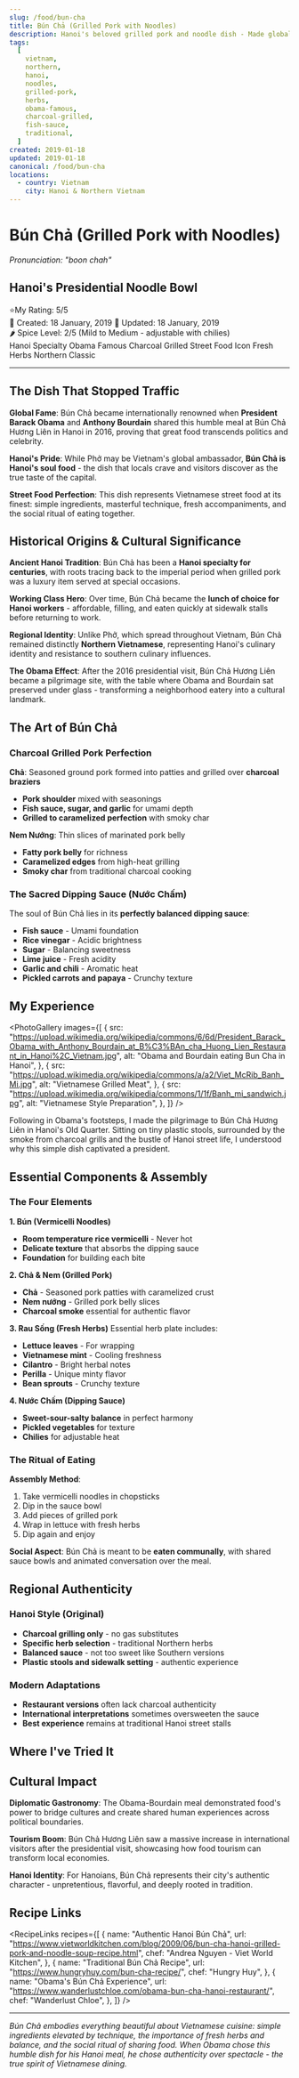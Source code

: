```yaml
---
slug: /food/bun-cha
title: Bún Chả (Grilled Pork with Noodles)
description: Hanoi's beloved grilled pork and noodle dish - Made globally famous by Obama and Anthony Bourdain
tags:
  [
    vietnam,
    northern,
    hanoi,
    noodles,
    grilled-pork,
    herbs,
    obama-famous,
    charcoal-grilled,
    fish-sauce,
    traditional,
  ]
created: 2019-01-18
updated: 2019-01-18
canonical: /food/bun-cha
locations:
  - country: Vietnam
    city: Hanoi & Northern Vietnam
---
```



# Bún Chả (Grilled Pork with Noodles)

_Pronunciation: "boon chah"_

## Hanoi's Presidential Noodle Bowl

<div className="food-rating">
  <span className="star">⭐</span>My Rating: 5/5
</div>

<div className="food-metadata">
  <span className="food-date">📅 Created: 18 January, 2019</span>
  <span className="food-date">🔄 Updated: 18 January, 2019</span>
</div>

<div className="spice-level">
  🌶️ Spice Level: 2/5 (Mild to Medium - adjustable with chilies)
</div>

<div className="food-tags">
  <span className="food-tag">Hanoi Specialty</span>
  <span className="food-tag">Obama Famous</span>
  <span className="food-tag">Charcoal Grilled</span>
  <span className="food-tag">Street Food Icon</span>
  <span className="food-tag">Fresh Herbs</span>
  <span className="food-tag">Northern Classic</span>
</div>

---

## The Dish That Stopped Traffic

**Global Fame**: Bún Chả became internationally renowned when **President Barack Obama** and **Anthony Bourdain** shared this humble meal at Bún Chả Hương Liên in Hanoi in 2016, proving that great food transcends politics and celebrity.

**Hanoi's Pride**: While Phở may be Vietnam's global ambassador, **Bún Chả is Hanoi's soul food** - the dish that locals crave and visitors discover as the true taste of the capital.

**Street Food Perfection**: This dish represents Vietnamese street food at its finest: simple ingredients, masterful technique, fresh accompaniments, and the social ritual of eating together.

## Historical Origins & Cultural Significance

**Ancient Hanoi Tradition**: Bún Chả has been a **Hanoi specialty for centuries**, with roots tracing back to the imperial period when grilled pork was a luxury item served at special occasions.

**Working Class Hero**: Over time, Bún Chả became the **lunch of choice for Hanoi workers** - affordable, filling, and eaten quickly at sidewalk stalls before returning to work.

**Regional Identity**: Unlike Phở, which spread throughout Vietnam, Bún Chả remained distinctly **Northern Vietnamese**, representing Hanoi's culinary identity and resistance to southern culinary influences.

**The Obama Effect**: After the 2016 presidential visit, Bún Chả Hương Liên became a pilgrimage site, with the table where Obama and Bourdain sat preserved under glass - transforming a neighborhood eatery into a cultural landmark.

## The Art of Bún Chả

### Charcoal Grilled Pork Perfection

**Chả**: Seasoned ground pork formed into patties and grilled over **charcoal braziers**

- **Pork shoulder** mixed with seasonings
- **Fish sauce, sugar, and garlic** for umami depth
- **Grilled to caramelized perfection** with smoky char

**Nem Nướng**: Thin slices of marinated pork belly

- **Fatty pork belly** for richness
- **Caramelized edges** from high-heat grilling
- **Smoky char** from traditional charcoal cooking

### The Sacred Dipping Sauce (Nước Chấm)

The soul of Bún Chả lies in its **perfectly balanced dipping sauce**:

- **Fish sauce** - Umami foundation
- **Rice vinegar** - Acidic brightness
- **Sugar** - Balancing sweetness
- **Lime juice** - Fresh acidity
- **Garlic and chili** - Aromatic heat
- **Pickled carrots and papaya** - Crunchy texture

## My Experience

<PhotoGallery
  images={[
    {
      src: "https://upload.wikimedia.org/wikipedia/commons/6/6d/President_Barack_Obama_with_Anthony_Bourdain_at_B%C3%BAn_cha_Huong_Lien_Restaurant_in_Hanoi%2C_Vietnam.jpg",
      alt: "Obama and Bourdain eating Bun Cha in Hanoi",
    },
    {
      src: "https://upload.wikimedia.org/wikipedia/commons/a/a2/Viet_McRib_Banh_Mi.jpg",
      alt: "Vietnamese Grilled Meat",
    },
    {
      src: "https://upload.wikimedia.org/wikipedia/commons/1/1f/Banh_mi_sandwich.jpg",
      alt: "Vietnamese Style Preparation",
    },
  ]}
/>

Following in Obama's footsteps, I made the pilgrimage to Bún Chả Hương Liên in Hanoi's Old Quarter. Sitting on tiny plastic stools, surrounded by the smoke from charcoal grills and the bustle of Hanoi street life, I understood why this simple dish captivated a president.

## Essential Components & Assembly

### The Four Elements

**1. Bún (Vermicelli Noodles)**

- **Room temperature rice vermicelli** - Never hot
- **Delicate texture** that absorbs the dipping sauce
- **Foundation** for building each bite

**2. Chả & Nem (Grilled Pork)**

- **Chả** - Seasoned pork patties with caramelized crust
- **Nem nướng** - Grilled pork belly slices
- **Charcoal smoke** essential for authentic flavor

**3. Rau Sống (Fresh Herbs)**
Essential herb plate includes:

- **Lettuce leaves** - For wrapping
- **Vietnamese mint** - Cooling freshness
- **Cilantro** - Bright herbal notes
- **Perilla** - Unique minty flavor
- **Bean sprouts** - Crunchy texture

**4. Nước Chấm (Dipping Sauce)**

- **Sweet-sour-salty balance** in perfect harmony
- **Pickled vegetables** for texture
- **Chilies** for adjustable heat

### The Ritual of Eating

**Assembly Method**:

1. Take vermicelli noodles in chopsticks
2. Dip in the sauce bowl
3. Add pieces of grilled pork
4. Wrap in lettuce with fresh herbs
5. Dip again and enjoy

**Social Aspect**: Bún Chả is meant to be **eaten communally**, with shared sauce bowls and animated conversation over the meal.

## Regional Authenticity

### Hanoi Style (Original)

- **Charcoal grilling only** - no gas substitutes
- **Specific herb selection** - traditional Northern herbs
- **Balanced sauce** - not too sweet like Southern versions
- **Plastic stools and sidewalk setting** - authentic experience

### Modern Adaptations

- **Restaurant versions** often lack charcoal authenticity
- **International interpretations** sometimes oversweeten the sauce
- **Best experience** remains at traditional Hanoi street stalls

## Where I've Tried It

<MapEmbed
  location="Hanoi, Vietnam"
  description="Experiencing authentic Bún Chả at the famous Hương Liên restaurant in Hanoi's Old Quarter"
/>

## Cultural Impact

**Diplomatic Gastronomy**: The Obama-Bourdain meal demonstrated food's power to bridge cultures and create shared human experiences across political boundaries.

**Tourism Boom**: Bún Chả Hương Liên saw a massive increase in international visitors after the presidential visit, showcasing how food tourism can transform local economies.

**Hanoi Identity**: For Hanoians, Bún Chả represents their city's authentic character - unpretentious, flavorful, and deeply rooted in tradition.

## Recipe Links

<RecipeLinks
  recipes={[
    {
      name: "Authentic Hanoi Bún Chả",
      url: "https://www.vietworldkitchen.com/blog/2009/06/bun-cha-hanoi-grilled-pork-and-noodle-soup-recipe.html",
      chef: "Andrea Nguyen - Viet World Kitchen",
    },
    {
      name: "Traditional Bún Chả Recipe",
      url: "https://www.hungryhuy.com/bun-cha-recipe/",
      chef: "Hungry Huy",
    },
    {
      name: "Obama's Bún Chả Experience",
      url: "https://www.wanderlustchloe.com/obama-bun-cha-hanoi-restaurant/",
      chef: "Wanderlust Chloe",
    },
  ]}
/>

---

_Bún Chả embodies everything beautiful about Vietnamese cuisine: simple ingredients elevated by technique, the importance of fresh herbs and balance, and the social ritual of sharing food. When Obama chose this humble dish for his Hanoi meal, he chose authenticity over spectacle - the true spirit of Vietnamese dining._

